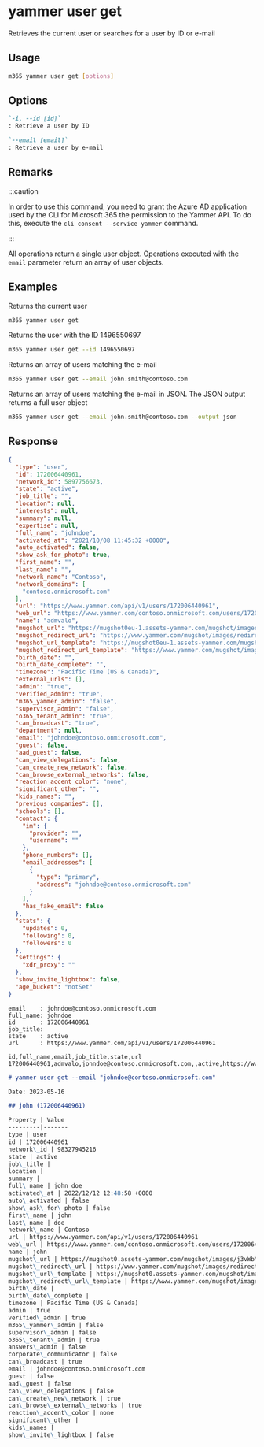 
# yammer user get

Retrieves the current user or searches for a user by ID or e-mail

## Usage

```sh
m365 yammer user get [options]
```

## Options

```md defintion-list
`-i, --id [id]`
: Retrieve a user by ID

`--email [email]`
: Retrieve a user by e-mail
```

<Global />

## Remarks

:::caution

In order to use this command, you need to grant the Azure AD application used by the CLI for Microsoft 365 the permission to the Yammer API. To do this, execute the `cli consent --service yammer` command.

:::

All operations return a single user object. Operations executed with the `email` parameter return an array of user objects.

## Examples
  
Returns the current user

```sh
m365 yammer user get
```

Returns the user with the ID 1496550697

```sh
m365 yammer user get --id 1496550697
```

Returns an array of users matching the e-mail

```sh
m365 yammer user get --email john.smith@contoso.com
```

Returns an array of users matching the e-mail in JSON. The JSON output returns a full user object

```sh
m365 yammer user get --email john.smith@contoso.com --output json
```

## Response

<Tabs>
  <TabItem value="JSON">

  ```json
  {
    "type": "user",
    "id": 172006440961,
    "network_id": 5897756673,
    "state": "active",
    "job_title": "",
    "location": null,
    "interests": null,
    "summary": null,
    "expertise": null,
    "full_name": "johndoe",
    "activated_at": "2021/10/08 11:45:32 +0000",
    "auto_activated": false,
    "show_ask_for_photo": true,
    "first_name": "",
    "last_name": "",
    "network_name": "Contoso",
    "network_domains": [
      "contoso.onmicrosoft.com"
    ],
    "url": "https://www.yammer.com/api/v1/users/172006440961",
    "web_url": "https://www.yammer.com/contoso.onmicrosoft.com/users/172006440961",
    "name": "admvalo",
    "mugshot_url": "https://mugshot0eu-1.assets-yammer.com/mugshot/images/no_photo.png?P1=1668205841&P2=104&P3=1&P4=rnM2FPGOQRZja018qxAFshyyDKKH5SoUXkdpCeizRsdD7Ggb9sLSsdEaq-icgk8g-QTHFd0Te4e1gWAZTGEQekSQop6G6zDcipIVbZMJStEzfKKUpSPckcXnRhfiI55yq5AOLhVcH2PP_ZBFF-0KXMaP8Hy4dGDIRzmnUGhFuik0yjNBoGaYL86ltEaDMQdpS6rS3lmIMzLPGEMfr30vethAxRT7SKBbNYxZ9iPxO6TY26cYCfv0VyyMQkGGviPU4__EVjOoklhD_AqFGFGHtRTcsafpKOxCE70Z-nUpIPbYCel3las7w105u4SvPPC00Q5LUMDynUvzPiR4-vbWPg&size=48x48",
    "mugshot_redirect_url": "https://www.yammer.com/mugshot/images/redirect/48x48/no_photo.png",
    "mugshot_url_template": "https://mugshot0eu-1.assets-yammer.com/mugshot/images/no_photo.png?P1=1668205841&P2=104&P3=1&P4=rnM2FPGOQRZja018qxAFshyyDKKH5SoUXkdpCeizRsdD7Ggb9sLSsdEaq-icgk8g-QTHFd0Te4e1gWAZTGEQekSQop6G6zDcipIVbZMJStEzfKKUpSPckcXnRhfiI55yq5AOLhVcH2PP_ZBFF-0KXMaP8Hy4dGDIRzmnUGhFuik0yjNBoGaYL86ltEaDMQdpS6rS3lmIMzLPGEMfr30vethAxRT7SKBbNYxZ9iPxO6TY26cYCfv0VyyMQkGGviPU4__EVjOoklhD_AqFGFGHtRTcsafpKOxCE70Z-nUpIPbYCel3las7w105u4SvPPC00Q5LUMDynUvzPiR4-vbWPg&size={width}x{height}",
    "mugshot_redirect_url_template": "https://www.yammer.com/mugshot/images/redirect/{width}x{height}/no_photo.png",
    "birth_date": "",
    "birth_date_complete": "",
    "timezone": "Pacific Time (US & Canada)",
    "external_urls": [],
    "admin": "true",
    "verified_admin": "true",
    "m365_yammer_admin": "false",
    "supervisor_admin": "false",
    "o365_tenant_admin": "true",
    "can_broadcast": "true",
    "department": null,
    "email": "johndoe@contoso.onmicrosoft.com",
    "guest": false,
    "aad_guest": false,
    "can_view_delegations": false,
    "can_create_new_network": false,
    "can_browse_external_networks": false,
    "reaction_accent_color": "none",
    "significant_other": "",
    "kids_names": "",
    "previous_companies": [],
    "schools": [],
    "contact": {
      "im": {
        "provider": "",
        "username": ""
      },
      "phone_numbers": [],
      "email_addresses": [
        {
          "type": "primary",
          "address": "johndoe@contoso.onmicrosoft.com"
        }
      ],
      "has_fake_email": false
    },
    "stats": {
      "updates": 0,
      "following": 0,
      "followers": 0
    },
    "settings": {
      "xdr_proxy": ""
    },
    "show_invite_lightbox": false,
    "age_bucket": "notSet"
  }
  ```

  </TabItem>
  <TabItem value="Text">

  ```text
  email    : johndoe@contoso.onmicrosoft.com
  full_name: johndoe
  id       : 172006440961
  job_title:
  state    : active
  url      : https://www.yammer.com/api/v1/users/172006440961
  ```

  </TabItem>
  <TabItem value="CSV">

  ```csv
  id,full_name,email,job_title,state,url
  172006440961,admvalo,johndoe@contoso.onmicrosoft.com,,active,https://www.yammer.com/api/v1/users/172006440961
  ```

  </TabItem>
  <TabItem value="Markdown">

  ```md
  # yammer user get --email "johndoe@contoso.onmicrosoft.com"

  Date: 2023-05-16

  ## john (172006440961)

  Property | Value
  ---------|-------
  type | user
  id | 172006440961
  network\_id | 98327945216
  state | active
  job\_title |
  location |
  summary |
  full\_name | john doe
  activated\_at | 2022/12/12 12:48:58 +0000
  auto\_activated | false
  show\_ask\_for\_photo | false
  first\_name | john
  last\_name | doe
  network\_name | Contoso
  url | https://www.yammer.com/api/v1/users/172006440961
  web\_url | https://www.yammer.com/contoso.onmicrosoft.com/users/172006440961
  name | john
  mugshot\_url | https://mugshot0.assets-yammer.com/mugshot/images/j3vWbMtXbkp952gqLQlDqKj8s3Fw42Xc\_5306d18a-4133-48a7-b568-a47af1bab178?P1=1684269373&P2=104&P3=1&P4=fnQKCoHkdFGwue-NUtuMDHzqeFOZF0\_4qq0S0-H58C-98YH7QMJ51UBeJTbQduTeM5\_68DNW3eS-BsuYL1dS1fogpRYtLuZBhbYm4hW0D7ZeSbbEGPLnbEDSb6yjAN6ATTCHp2erTw5apasxyO3UcnTTJKBrIp56KfW0nxoFIrIYsqscpHXDHAhAqQ3eD8qfGyShNL1ZMlQBeTjm4qNMlI7qLM4lomhrKIHwjJsmczchlCBRX26HxNx6hWt4apWZi41dxAvJxYVht36kShq0W4WCAqwUEFbyPPJBdeFHB7nGkdYq6x3ab9W-\_CcptsxiOp1tP1jxZbE5x79STjUKaA&size=48x48
  mugshot\_redirect\_url | https://www.yammer.com/mugshot/images/redirect/48x48/j3vWbMtXbkp952gqLQlDqKj8s3Fw42Xc\_5306d18a-4133-48a7-b568-a47af1bab178
  mugshot\_url\_template | https://mugshot0.assets-yammer.com/mugshot/images/j3vWbMtXbkp952gqLQlDqKj8s3Fw42Xc\_5306d18a-4133-48a7-b568-a47af1bab178?P1=1684269373&P2=104&P3=1&P4=fnQKCoHkdFGwue-NUtuMDHzqeFOZF0\_4qq0S0-H58C-98YH7QMJ51UBeJTbQduTeM5\_68DNW3eS-BsuYL1dS1fogpRYtLuZBhbYm4hW0D7ZeSbbEGPLnbEDSb6yjAN6ATTCHp2erTw5apasxyO3UcnTTJKBrIp56KfW0nxoFIrIYsqscpHXDHAhAqQ3eD8qfGyShNL1ZMlQBeTjm4qNMlI7qLM4lomhrKIHwjJsmczchlCBRX26HxNx6hWt4apWZi41dxAvJxYVht36kShq0W4WCAqwUEFbyPPJBdeFHB7nGkdYq6x3ab9W-\_CcptsxiOp1tP1jxZbE5x79STjUKaA&size={width}x{height}
  mugshot\_redirect\_url\_template | https://www.yammer.com/mugshot/images/redirect/{width}x{height}/j3vWbMtXbkp952gqLQlDqKj8s3Fw42Xc\_5306d18a-4133-48a7-b568-a47af1bab178
  birth\_date |
  birth\_date\_complete |
  timezone | Pacific Time (US & Canada)
  admin | true
  verified\_admin | true
  m365\_yammer\_admin | false
  supervisor\_admin | false
  o365\_tenant\_admin | true
  answers\_admin | false
  corporate\_communicator | false
  can\_broadcast | true
  email | johndoe@contoso.onmicrosoft.com
  guest | false
  aad\_guest | false
  can\_view\_delegations | false
  can\_create\_new\_network | true
  can\_browse\_external\_networks | true
  reaction\_accent\_color | none
  significant\_other |
  kids\_names |
  show\_invite\_lightbox | false
  ```

  </TabItem>
</Tabs>


